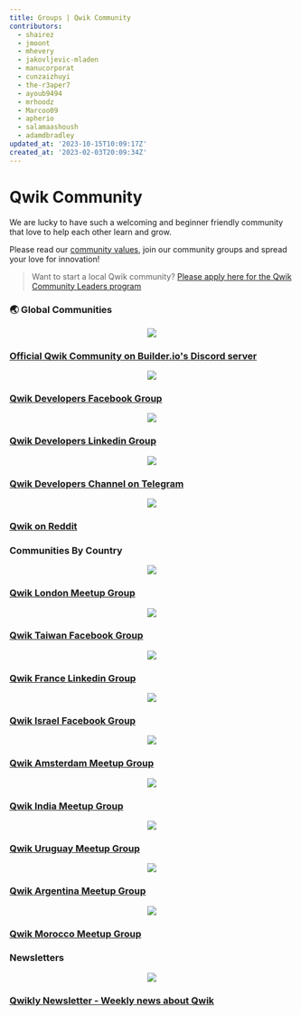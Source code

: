 ```yaml
---
title: Groups | Qwik Community
contributors:
  - shairez
  - jmoont
  - mhevery
  - jakovljevic-mladen
  - manucorporat
  - cunzaizhuyi
  - the-r3aper7
  - ayoub9494
  - mrhoodz
  - Marcoo09
  - apherio
  - salamaashoush
  - adamdbradley
updated_at: '2023-10-15T10:09:17Z'
created_at: '2023-02-03T20:09:34Z'
---
```


# Qwik Community

We are lucky to have such a welcoming and beginner friendly community
that love to help each other learn and grow.

Please read our [community values](/community/values), join our community groups
and spread your love for innovation!

> Want to start a local Qwik community?
> [Please apply here for the Qwik Community Leaders program](https://forms.gle/S1rxiKiVdhZqkk8RA)

### 🌏 Global Communities
<div class="card-grid">
  <a class="card card-center" href="https://qwik.builder.io/chat">
    <p class="icon" align="center"><img src="/ecosystem/discord.svg" width={84} /></p>
    <h3>Official Qwik Community on Builder.io's Discord server</h3>
  </a>
</div>

<div class="card-grid">
  <a class="card card-center" href="https://www.facebook.com/groups/qwikdevs">
    <p class="icon" align="center"><img src="/ecosystem/facebook.svg" width={56} /></p>
    <h3>Qwik Developers Facebook Group</h3>
  </a>
  <a class="card card-center" href="https://www.linkedin.com/groups/12677766/">
    <p class="icon" align="center"><img src="/ecosystem/linkedin.svg" width={56} /></p>
    <h3>Qwik Developers Linkedin Group</h3>
  </a>
  <a class="card card-center" href="https://t.me/qwikdevs">
    <p class="icon" align="center"><img src="/ecosystem/telegram.svg" width={56} /></p>
    <h3>Qwik Developers Channel on Telegram</h3>
  </a>
  <a class="card card-center" href="https://www.reddit.com/r/qwik/">
    <p class="icon" align="center"><img src="/ecosystem/reddit.svg" width={56} /></p>
    <h3>Qwik on Reddit</h3>
  </a>
</div>

### Communities By Country

<div class="card-grid">
  <a class="card card-center" href="https://www.meetup.com/qwik-london/">
    <p class="icon" align="center"><img src="/ecosystem/qwik-london.svg" width={56} /></p>
    <h3>Qwik London Meetup Group</h3>
  </a>
  <a class="card card-center" href="https://www.facebook.com/groups/836365297555873">
    <p class="icon" align="center"><img src="/ecosystem/qwik-taiwan.svg" width={56} /></p>
    <h3>Qwik Taiwan  Facebook Group</h3>
  </a>
  <a class="card card-center" href="https://www.linkedin.com/groups/14153723/">
    <p class="icon" align="center"><img src="/ecosystem/qwik-france.svg" width={56} /></p>
    <h3>Qwik France Linkedin Group</h3>
  </a>
  <a class="card card-center" href="https://www.facebook.com/groups/qwikisrael">
    <p class="icon" align="center"><img src="/ecosystem/qwik-israel.svg" width={56} /></p>
    <h3>Qwik Israel Facebook Group</h3>
  </a>
  <a class="card card-center" href="https://www.meetup.com/qwik-amsterdam-meetup-group/">
    <p class="icon" align="center"><img src="/ecosystem/qwik-amsterdam.svg" width={56} /></p>
    <h3>Qwik Amsterdam Meetup Group</h3>
  </a>
  <a class="card card-center" href="https://www.meetup.com/qwik-india/">
    <p class="icon" align="center"><img src="/ecosystem/qwik-india.svg" width={56} /></p>
    <h3>Qwik India Meetup Group</h3>
  </a>
  <a class="card card-center" href="https://www.meetup.com/qwik-uruguay/">
    <p class="icon" align="center"><img src="/ecosystem/qwik-uruguay.svg" width={56} /></p>
    <h3>Qwik Uruguay Meetup Group</h3>
  </a>
  <a class="card card-center" href="https://www.meetup.com/qwik-argentina/">
    <p class="icon" align="center"><img src="/ecosystem/qwik-argentina.svg" width={56} /></p>
    <h3>Qwik Argentina Meetup Group</h3>
  </a>  
  <a class="card card-center" href="https://www.meetup.com/qwik-moroccan-community/">
    <p class="icon" align="center"><img src="/ecosystem/qwik-morocco.svg" width={56} /></p>
    <h3>Qwik Morocco Meetup Group</h3>
  </a> 
</div>

### Newsletters

<div class="card-grid">
  <a class="card card-center" href="https://qwiknewsletter.com">
    <p class="icon" align="center"><img src="/ecosystem/qwik-newsletter.svg" /></p>
    <h3>Qwikly Newsletter - Weekly news about Qwik</h3>
  </a>
</div>
